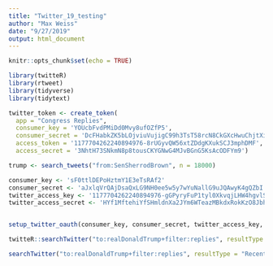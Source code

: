 ```yaml
---
title: "Twitter_19_testing"
author: "Max Weiss"
date: "9/27/2019"
output: html_document
---
```


```r
knitr::opts_chunk$set(echo = TRUE)

library(twitteR)
library(rtweet)
library(tidyverse)
library(tidytext)

twitter_token <- create_token(
  app = "Congress Replies",
  consumer_key = 'YOUcbFvdPMiDd0Mvy8ufOZfP5',
  consumer_secret = 'DcFHabkZK5bLOjviuVujigC99h3TsT58rcN8CkGXcHwuChjtXi',
  access_token = '1177704262240894976-8rUGyvQW56xtZDdgKXukSCJ3mphDMF',
  access_secret = '3NhtH73SNkmN8p8tousCKYGNwG4MJvBGnG5KsAcODFYm9')

trump <- search_tweets("from:SenSherrodBrown", n = 18000)


```




```r
consumer_key <- 'sF0ttlDEPoHztmY1E3eTsRAf2'
consumer_secret <- 'aJxlqVrQAjDsaQxLG9NH0ee5w5y7wYuNallG9uJQAwyK4gQZbI'
twitter_access_key <- '1177704262240894976-gGPyryFuP1tyl0XkvqjLHW4hgvlSVp'
twitter_access_secret <- 'HYf1MftehiYfSHmldnXa2JYm6WTeazMBkdxRokKzO8Jbh'


setup_twitter_oauth(consumer_key, consumer_secret, twitter_access_key, twitter_access_secret)

twitteR::searchTwitter("to:realDonaldTrump+filter:replies", resultType = "recent", n = 10)

searchTwitter("to:realDonaldTrump+filter:replies", resultType = "Recent", n = 10, )
```


